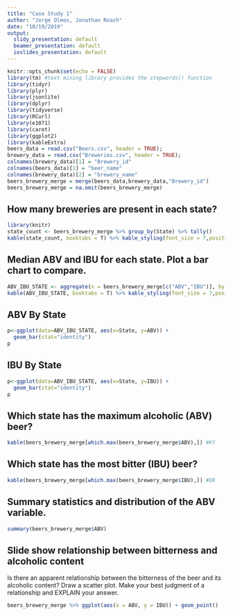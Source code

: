 ```yaml
---
title: "Case Study 1"
author: "Jorge Olmos, Jonathan Roach"
date: "10/19/2019"
output:
  slidy_presentation: default
  beamer_presentation: default
  ioslides_presentation: default
---
```


```r
knitr::opts_chunk$set(echo = FALSE)
library(tm) #text mining library provides the stopwords() function
library(tidyr)
library(plyr)
library(jsonlite)
library(dplyr)
library(tidyverse)
library(RCurl)
library(e1071)
library(caret)
library(ggplot2)
library(kableExtra)
beers_data = read.csv("Beers.csv", header = TRUE);
brewery_data = read.csv("Breweries.csv", header = TRUE);
colnames(brewery_data)[1] = "Brewery_id"
colnames(beers_data)[1] = "beer_name"
colnames(brewery_data)[2] = "brewery_name"
beers_brewery_merge = merge(beers_data,brewery_data,"Brewery_id")
beers_brewery_merge = na.omit(beers_brewery_merge)
```

## How many breweries are present in each state?

```r
library(knitr)
state_count <- beers_brewery_merge %>% group_by(State) %>% tally()
kable(state_count, booktabs = T) %>% kable_styling(font_size = 7,position = "left")
```


## Median ABV and IBU for each state. Plot a bar chart to compare.

```r
ABV_IBU_STATE <- aggregate(x = beers_brewery_merge[c("ABV","IBU")], by = beers_brewery_merge[c("State")], FUN = median, na.action = na.rm)
kable(ABV_IBU_STATE, booktabs = T) %>% kable_styling(font_size = 7,position = "left")

```



## ABV By State

```r

p<-ggplot(data=ABV_IBU_STATE, aes(x=State, y=ABV)) +
  geom_bar(stat="identity")
p
```

## IBU By State


```r
p<-ggplot(data=ABV_IBU_STATE, aes(x=State, y=IBU)) +
  geom_bar(stat="identity")
p

```




## Which state has the maximum alcoholic (ABV) beer?

```r
kable(beers_brewery_merge[which.max(beers_brewery_merge$ABV),]) #KY

```



## Which state has the most bitter (IBU) beer?
```r
kable(beers_brewery_merge[which.max(beers_brewery_merge$IBU),]) #OR
```


## Summary statistics and distribution of the ABV variable.

```r
summary(beers_brewery_merge$ABV)
```



## Slide show relationship between bitterness and alcoholic content

Is there an apparent relationship between the bitterness of the beer and its alcoholic content? Draw a scatter plot.  Make your best judgment of a relationship and EXPLAIN your answer.
```r
beers_brewery_merge %>% ggplot(aes(x = ABV, y = IBU)) + geom_point()
```

